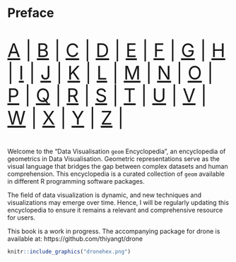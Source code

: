 # Preface {.unnumbered}

::: {style="font-size: 300%;"}

 [A](#sec-a) | [B](#sec-b) | [C](#sec-c) | [D](#sec-d) | [E](#sec-e) | [F](#sec-f) | [G](#sec-g) | [H](#sec-h) | [I](#sec-i) | [J](#sec-j) | [K](#sec-k) | [L](#sec-l) | [M](#sec-m) | [N](#sec-n) | [O](#sec-o) | [ P](#sec-p) | [Q](#sec-q) | [R](#sec-r) | [S](#sec-s) | [T](#sec-t) | [U](#sec-u) | [V](#sec-v) | [W](#sec-w) | [X](#sec-x) | [Y](#sec-y) | [Z](#sec-z) |

:::

Welcome to the "Data Visualisation `geom` Encyclopedia", an encyclopedia of geometrics in Data Visualisation. Geometric representations serve as the visual language that bridges the gap between complex datasets and human comprehension. This encyclopedia is a curated collection of `geom` available in different R programming software packages.

The field of data visualization is dynamic, and new techniques and visualizations may emerge over time. Hence, I will be regularly updating this encyclopedia to ensure it remains a relevant and comprehensive resource for users.


This book is a work in progress. The accompanying package for drone is available at: https://github.com/thiyangt/drone


```r
knitr::include_graphics("dronehex.png")
```


